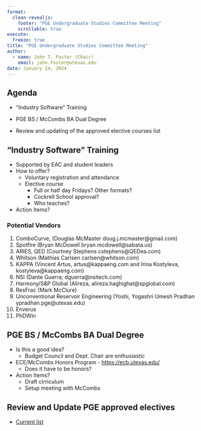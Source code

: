 ```yaml
---
format: 
  clean-revealjs:
    footer: "PGE Undergraduate Studies Committee Meeting"
    scrollable: true
execute:
  freeze: true
title: "PGE Undergraduate Studies Committee Meeting"
author: 
  - name: John T. Foster (Chair)
    email: john.foster@utexas.edu
date: January 24, 2024
---
```


## Agenda

* "Industry Software" Training

* PGE BS / McCombs BA Dual Degree

* Review and updating of the approved elective courses list

## "Industry Software" Training

 * Supported by EAC and student leaders
 * How to offer?
   * Voluntary registration and attendance
   * Elective course
     * Full or half day Fridays? Other formats?
     * Cockrell School approval?
     * Who teaches?
 * Action Items?

::: {.fragment}
### Potential Vendors

  1. ComboCurve, (Douglas McMaster doug.j.mcmaster@gmail.com)
  2. Spotfire (Bryan McDowell bryan.mcdowell@sabata.us)
  3. ARIES, QED (Courtney Stephens cstephens@QEDea.com)
  4. Whitson (Mathias Carlsen carlsen@whitson.com)
  5. KAPPA (Vincent Artus, artus@kappaeng.com and Irina Kostyleva, kostyleva@kappaeng.com)
  6. NSI (Dante Guerra; dguerra@nsitech.com)
  7. Harmony/S&P Global (Alireza, alireza.haghighat@spglobal.com)
  8. ResFrac (Mark McClure)
  9. Unconventional Reservoir Engineering (Yoshi, Yogashri Umesh Pradhan
  ypradhan.pge@utexas.edu)
  10. Enverus 
  11. PhDWin
:::

## PGE BS / McCombs BA Dual Degree

 * Is this a good idea?
   * Budget Council and Dept. Chair are enthusiastic
 * ECE/McCombs Honors Program - [https://ecb.utexas.edu/](https://ecb.utexas.edu/)
   * Does it have to be honors?
 * Action Items?
   * Draft cirriculum
   * Setup meeting with McCombs


## Review and Update PGE approved electives 

 * [Current list](https://www.pge.utexas.edu/sites/default/files/PDFs/Undergraduate/Approved%20Electives%20List.pdf)
